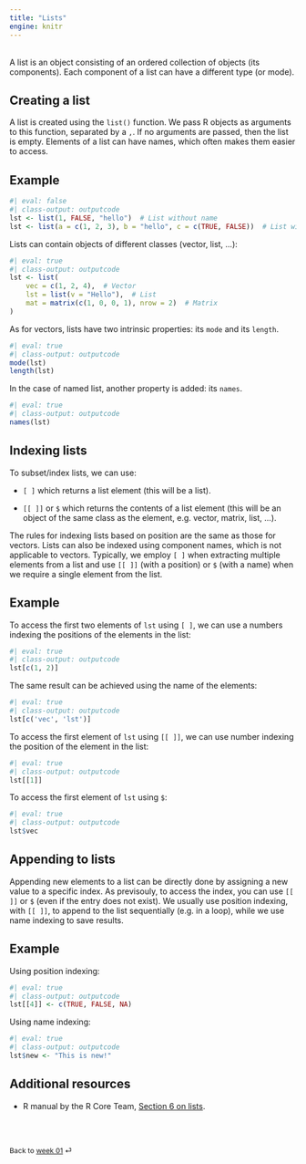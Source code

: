 ```yaml
---
title: "Lists"
engine: knitr
---
```


<br>
A list is an object consisting of an ordered collection of objects (its components). Each component of a list can have a different type (or mode).

## Creating a list

A list is created using the `list()` function. We pass R objects as arguments to this function, separated by a `,`. If no arguments are passed, then the list is empty. Elements of a list can have names, which often makes them easier to access.

::: {.callout-note appearance="simple"}

## Example

```r
#| eval: false
#| class-output: outputcode
lst <- list(1, FALSE, "hello")  # List without name 
lst <- list(a = c(1, 2, 3), b = "hello", c = c(TRUE, FALSE))  # List with name
```

Lists can contain objects of different classes (vector, list, ...):
```r
#| eval: true
#| class-output: outputcode
lst <- list(
    vec = c(1, 2, 4),  # Vector
    lst = list(v = "Hello"),  # List
    mat = matrix(c(1, 0, 0, 1), nrow = 2)  # Matrix
)
```
:::

As for vectors, lists have two intrinsic properties: its `mode` and its `length`.

```r
#| eval: true
#| class-output: outputcode
mode(lst)
length(lst)
```

In the case of named list, another property is added: its `names`.

```r
#| eval: true
#| class-output: outputcode
names(lst)
```

## Indexing lists

To subset/index lists, we can use:

- `[ ]` which returns a list element (this will be a list).

- `[[ ]]` or `$` which returns the contents of a list element (this will be an object of the same class as the element, e.g. vector, matrix, list, ...).

The rules for indexing lists based on position are the same as those for vectors. Lists can also be indexed using component names, which is not applicable to vectors. Typically, we employ `[ ]` when extracting multiple elements from a list and use `[[ ]]` (with a position) or `$` (with a name) when we require a single element from the list.

::: {.callout-note appearance="simple"}

## Example

To access the first two elements of `lst` using `[ ]`, we can use a numbers indexing the positions of the elements in the list:

```r
#| eval: true
#| class-output: outputcode
lst[c(1, 2)]
```

The same result can be achieved using the name of the elements:

```r
#| eval: true
#| class-output: outputcode
lst[c('vec', 'lst')]
```

To access the first element of `lst` using `[[ ]]`, we can use number indexing the position of the element in the list:

```r
#| eval: true
#| class-output: outputcode
lst[[1]]
```

To access the first element of `lst` using `$`:

```r
#| eval: true
#| class-output: outputcode
lst$vec
```
:::

## Appending to lists

Appending new elements to a list can be directly done by assigning a new value to a specific index. As previsouly, to access the index, you can use `[[ ]]` or `$` (even if the entry does not exist). We usually use position indexing, with `[[ ]]`, to append to the list sequentially (e.g. in a loop), while we use name indexing to save results. 

::: {.callout-note appearance="simple"}

## Example

Using position indexing:
```r
#| eval: true
#| class-output: outputcode
lst[[4]] <- c(TRUE, FALSE, NA)
```

Using name indexing:
```r
#| eval: true
#| class-output: outputcode
lst$new <- "This is new!"
```

:::

## Additional resources

- R manual by the R Core Team, [Section 6 on lists](https://cran.r-project.org/doc/manuals/r-release/R-intro.html#Lists-and-data-frames).


<br><br>

::: {style="font-size: 0.875em;"}
Back to [week 01](/weeks/week-1.qmd) ⏎
:::